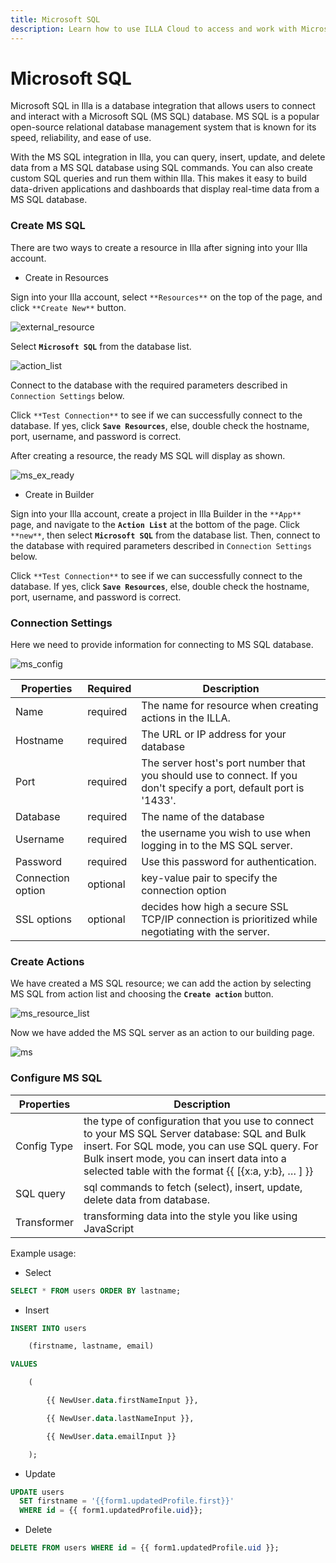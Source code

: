 ```yaml
---
title: Microsoft SQL
description: Learn how to use ILLA Cloud to access and work with Microsoft SQL data. Build apps, visualize data, and automate workflows with ILLA Cloud.
---
```


# Microsoft SQL

Microsoft SQL in Illa is a database integration that allows users to connect and interact with a Microsoft SQL (MS SQL) database. MS SQL is a popular open-source relational database management system that is known for its speed, reliability, and ease of use.

With the MS SQL integration in Illa, you can query, insert, update, and delete data from a MS SQL database using SQL commands. You can also create custom SQL queries and run them within Illa. This makes it easy to build data-driven applications and dashboards that display real-time data from a MS SQL database.

### Create MS SQL

There are two ways to create a resource in Illa after signing into your Illa account.

-   Create in Resources

Sign into your Illa account, select `**Resources**` on the top of the page, and click `**Create New**` button.

![external_resource](https://cdn.illacloud.com/official-website/img/docs/external_resource.png)

Select **`Microsoft SQL`** from the database list.

![action_list](https://cdn.illacloud.com/official-website/img/docs/action_list.png)

Connect to the database with the required parameters described in `Connection Settings` below.

Click `**Test Connection**` to see if we can successfully connect to the database. If yes, click **`Save Resources`**, else, double check the hostname, port, username, and password is correct.

After creating a resource, the ready MS SQL will display as shown.

![ms_ex_ready](https://cdn.illacloud.com/official-website/img/docs/ms_ex_ready.png)

-   Create in Builder

Sign into your Illa account, create a project in Illa Builder in the `**App**` page, and navigate to the **`Action List`** at the bottom of the page. Click `**new**`, then select **`Microsoft SQL`** from the database list. Then, connect to the database with required parameters described in `Connection Settings` below.

Click `**Test Connection**` to see if we can successfully connect to the database. If yes, click **`Save Resources`**, else, double check the hostname, port, username, and password is correct.

### Connection Settings

Here we need to provide information for connecting to MS SQL database.

![ms_config](https://cdn.illacloud.com/official-website/img/docs/ms_config.png)

| Properties        | Required | Description                                                                                                        |
| ----------------- | -------- | ------------------------------------------------------------------------------------------------------------------ |
| Name              | required | The name for resource when creating actions in the ILLA.                                                           |
| Hostname          | required | The URL or IP address for your database                                                                            |
| Port              | required | The server host's port number that you should use to connect. If you don't specify a port, default port is '1433'. |
| Database          | required | The name of the database                                                                                           |
| Username          | required | the username you wish to use when logging in to the MS SQL server.                                                 |
| Password          | required | Use this password for authentication.                                                                              |
| Connection option | optional | key-value pair to specify the connection option                                                                    |
| SSL options       | optional | decides how high a secure SSL TCP/IP connection is prioritized while negotiating with the server.                  |

### Create Actions

We have created a MS SQL resource; we can add the action by selecting MS SQL from action list and choosing the **`Create action`** button.

![ms_resource_list](https://cdn.illacloud.com/official-website/img/docs/ms_resource_list.png)

Now we have added the MS SQL server as an action to our building page.

![ms](https://cdn.illacloud.com/official-website/img/docs/ms.png)

### Configure MS SQL

| Properties  | Description                                                                                                                                                                                                                                        |
| ----------- | -------------------------------------------------------------------------------------------------------------------------------------------------------------------------------------------------------------------------------------------------- |
| Config Type | the type of configuration that you use to connect to your MS SQL Server database: SQL and Bulk insert. For SQL mode, you can use SQL query. For Bulk insert mode, you can insert data into a selected table with the format {{ [{x:a, y:b}, … ] }} |
| SQL query   | sql commands to fetch (select), insert, update, delete data from database.                                                                                                                                                                         |
| Transformer | transforming data into the style you like using JavaScript                                                                                                                                                                                         |

Example usage:

-   Select

```sql
SELECT * FROM users ORDER BY lastname;
```

-   Insert

```sql
INSERT INTO users

	(firstname, lastname, email)

VALUES

	(

		{{ NewUser.data.firstNameInput }},

		{{ NewUser.data.lastNameInput }},

		{{ NewUser.data.emailInput }}

	);
```

-   Update

```sql
UPDATE users
  SET firstname = '{{form1.updatedProfile.first}}'
  WHERE id = {{ form1.updatedProfile.uid}};
```

-   Delete

```sql
DELETE FROM users WHERE id = {{ form1.updatedProfile.uid }};
```
